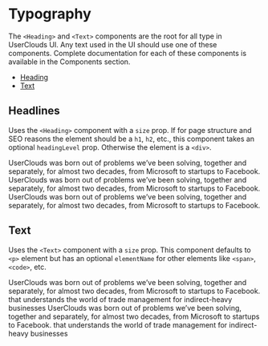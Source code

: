 
<Meta title="Typography" />

# Typography

The `<Heading>` and `<Text>` components are the root for all type in UserClouds UI. Any text used in the UI should use one of these components. Complete documentation for each of these components is available in the Components section.

- [Heading](/docs/components-heading--size-1)
- [Text](/docs/components-text--size-1)

## Headlines

Uses the `<Heading>` component with a `size` prop. If for page structure and SEO reasons the element should be a `h1`, `h2`, etc., this component takes an optional `headingLevel` prop. Otherwise the element is a `<div>`.

<Canvas>
  <Story name="Heading 1">
    <Heading size={1}>
      UserClouds was born out of problems we’ve been solving, together and
      separately, for almost two decades, from Microsoft to startups to
      Facebook.
    </Heading>
  </Story>
</Canvas>

<Canvas>
  <Story name="Heading 2">
    <Heading size={2}>
      UserClouds was born out of problems we’ve been solving, together and
      separately, for almost two decades, from Microsoft to startups to
      Facebook.
    </Heading>
  </Story>
</Canvas>

<Canvas>
  <Story name="Heading 3">
    <Heading size={3}>
      UserClouds was born out of problems we’ve been solving, together and
      separately, for almost two decades, from Microsoft to startups to
      Facebook.
    </Heading>
  </Story>
</Canvas>

## Text

Uses the `<Text>` component with a `size` prop. This component defaults to `<p>` element but has an optional `elementName` for other elements like `<span>`, `<code>`, etc.

<Canvas>
  <Story name="Text 1">
    <Text size={1}>
      UserClouds was born out of problems we’ve been solving, together and
      separately, for almost two decades, from Microsoft to startups to
      Facebook. that understands the world of trade management for
      indirect-heavy businesses
    </Text>
  </Story>
</Canvas>

<Canvas>
  <Story name="Text 2">
    <Text size={2}>
      UserClouds was born out of problems we’ve been solving, together and
      separately, for almost two decades, from Microsoft to startups to
      Facebook. that understands the world of trade management for
      indirect-heavy businesses
    </Text>
  </Story>
</Canvas>
